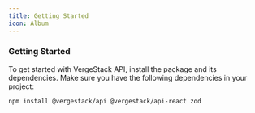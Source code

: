 ```yaml
---
title: Getting Started
icon: Album
---
```


### Getting Started

To get started with VergeStack API, install the package and its dependencies. Make sure you have the following dependencies in your project:

```package-install
npm install @vergestack/api @vergestack/api-react zod
```
